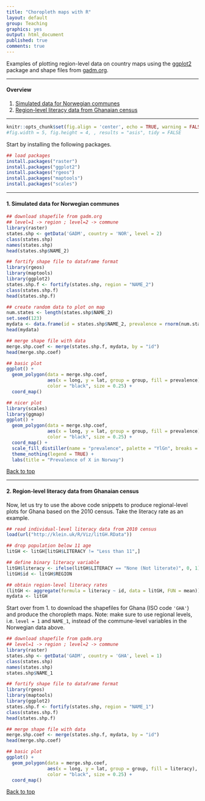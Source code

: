 ```yaml
---
title: "Choropleth maps with R"
layout: default
group: Teaching
graphics: yes
output: html_document
published: true
comments: true
---
```


Examples of plotting region-level data on country maps using the <a href="http://docs.ggplot2.org/current/">ggplot2</a> package and shape files from <a href="http://gadm.org">gadm.org</a>.

***

#### Overview

1. [Simulated data for Norwegian communes](#I)    
2. [Region-level literacy data from Ghanaian census](#II)


***

```r
knitr::opts_chunk$set(fig.align = 'center', echo = TRUE, warning = FALSE, message = FALSE, error = FALSE, cache = TRUE, tidy = TRUE)
#fig.width = 5, fig.height = 4, , results = "asis", tidy = FALSE
```

Start by installing the following packages.
```r
## load packages
install.packages("raster")
install.packages("ggplot2")
install.packages("rgeos")
install.packages("maptools")
install.packages("scales")
```

***

#### <a name="I"></a> 1. Simulated data for Norwegian communes


```r
## download shapefile from gadm.org 
## level=1 -> region ; level=2 -> commune
library(raster)
states.shp <- getData('GADM', country = 'NOR', level = 2)
class(states.shp)
names(states.shp)
head(states.shp$NAME_2)
```

```r
## fortify shape file to dataframe format 
library(rgeos)
library(maptools)
library(ggplot2)
states.shp.f <- fortify(states.shp, region = "NAME_2")
class(states.shp.f)
head(states.shp.f)
```

```r
## create random data to plot on map
num.states <- length(states.shp$NAME_2)
set.seed(123)
mydata <- data.frame(id = states.shp$NAME_2, prevalence = rnorm(num.states, 55, 20))
head(mydata)
```

```r
## merge shape file with data 
merge.shp.coef <- merge(states.shp.f, mydata, by = "id")
head(merge.shp.coef)
```

```r
## basic plot
ggplot() +
  geom_polygon(data = merge.shp.coef, 
               aes(x = long, y = lat, group = group, fill = prevalence),
               color = "black", size = 0.25) + 
  coord_map()
```

```r
## nicer plot
library(scales)
library(ggmap)
ggplot() +
  geom_polygon(data = merge.shp.coef, 
               aes(x = long, y = lat, group = group, fill = prevalence), 
               color = "black", size = 0.25) + 
  coord_map() +
  scale_fill_distiller(name = "prevalence", palette = "YlGn", breaks = pretty_breaks(n = 5)) +
  theme_nothing(legend = TRUE) +
  labs(title = "Prevalence of X in Norway")
```

[Back to top](#)

***


#### <a name="II"></a> 2. Region-level literacy data from Ghanaian census

Now, let us try to use the above code snippets to produce regional-level plots for Ghana based on the 2010 census. Take the literacy rate as an example.

```r
## read individual-level literacy data from 2010 census
load(url("http://klein.uk/R/Viz/litGH.RData"))

## drop population below 11 age 
litGH <- litGH[litGH$LITERACY != "Less than 11",]

## define binary literacy variable
litGH$literacy <- ifelse(litGH$LITERACY == "None (Not literate)", 0, 1)
litGH$id <- litGH$REGION

## obtain region-level literacy rates
(litGH <- aggregate(formula = literacy ~ id, data = litGH, FUN = mean))
mydata <- litGH
```

Start over from 1. to download the shapefiles for Ghana (ISO code `'GHA'`) and produce the choropleth maps. Note: make sure to use regional levels, i.e. `level = 1` and `NAME_1`, instead of the commune-level variables in the Norwegian data above.



```r
## download shapefile from gadm.org 
## level=1 -> region ; level=2 -> commune
library(raster)
states.shp <- getData('GADM', country = 'GHA', level = 1)
class(states.shp)
names(states.shp)
states.shp$NAME_1
```

```r
## fortify shape file to dataframe format 
library(rgeos)
library(maptools)
library(ggplot2)
states.shp.f <- fortify(states.shp, region = "NAME_1")
class(states.shp.f)
head(states.shp.f)
```

```r
## merge shape file with data 
merge.shp.coef <- merge(states.shp.f, mydata, by = "id")
head(merge.shp.coef)
```

```r
## basic plot
ggplot() +
  geom_polygon(data = merge.shp.coef, 
               aes(x = long, y = lat, group = group, fill = literacy),
               color = "black", size = 0.25) + 
  coord_map()
```


[Back to top](#)






